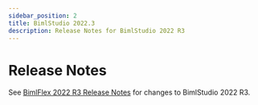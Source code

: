 ---
sidebar_position: 2
title: BimlStudio 2022.3
description: Release Notes for BimlStudio 2022 R3
---

# Release Notes

See [BimlFlex 2022 R3 Release Notes](xref:bimlflex-release-notes-2022-r3) for changes to BimlStudio 2022 R3. 